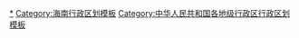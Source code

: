 {{Navbox
|listclass = hlist
|name = 海口市行政区划
|title = [[海口市]]行政区划
|above = 省级行政区：[[海南省]]　　政府驻地：[[秀英区]]
|image = [[File:Administrative Division Haikou.png|150px]]
|state = {{{state<includeonly>|collapsed</includeonly>}}}

|group1style = background: #ececec; text-align: center;
|group1 =
|liststyle = background: #ececec; text-align: center;
|list1 =   4[[县级行政区]]（4[[市辖区]]）；43[[乡级行政区]]（21[[街道办事处]]、22[[行政建制镇|镇]]）

|group2 = [[市辖区]]
|groupstyle = text-align: center;
|list2 = {{Navbox|child

|group1 = [[秀英区]]
|list1 =  {{Navbox|child
|group1 = 2街道
|list1 =
* [[秀英街道]]
* [[海秀街道]]
|group2 = 6镇
|list2 =
* [[长流镇]]
* [[西秀镇]]
* [[海秀镇]]
* [[石山镇 (海口市)|石山镇]]
* [[永兴镇 (海口市)|永兴镇]]
* [[东山镇 (海口市)|东山镇]]
}}

|group2 = [[龙华区 (海口市)|龙华区]]
|list2 =  {{Navbox|child
|group1 = 6街道
|list1 =
* [[中山街道 (海口市)|中山街道]]
* [[滨海街道 (海口市)|滨海街道]]
* [[金贸街道]]
* [[大同街道 (海口市)|大同街道]]
* [[海垦街道]]
* [[金宇街道]]
|group2 = 5镇
|list2 =
* [[城西镇 (海口市)|城西镇]]
* [[龙桥镇 (海口市)|龙桥镇]]
* [[新坡镇 (海口市)|新坡镇]]
* [[遵谭镇]]
* [[龙泉镇 (海口市)|龙泉镇]]
}}

|group3 = [[琼山区]]
|list3 =  {{Navbox|child
|group1 = 4街道
|list1 =
* [[国兴街道]]
* [[府城街道 (海口市)|府城街道]]
* [[滨江街道 (海口市)|滨江街道]]
* [[凤翔街道 (海口市)|凤翔街道]]
|group2 = 7镇
|list2 =
* [[龙塘镇 (海口市)|龙塘镇]]
* [[云龙镇 (海口市)|云龙镇]]
* [[红旗镇 (海口市)|红旗镇]]
* [[三门坡镇]]
* [[大坡镇 (海口市)|大坡镇]]
* [[甲子镇 (海口市)|甲子镇]]
* [[旧州镇 (海口市)|旧州镇]]
}}

|group4 = [[美兰区]]
|list4 =  {{Navbox|child
|group1 = 9街道
|list1 =
* [[海府街道]]
* [[蓝天街道 (海口市)|蓝天街道]]
* [[博爱街道]]
* [[海甸街道]]
* [[人民路街道 (海口市)|人民路街道]]
* [[白龙街道]]
* [[和平南街道]]
* [[白沙街道 (海口市)|白沙街道]]
* [[新埠街道]]
|group2 = 4镇
|list2 =
* [[灵山镇 (海口市)|灵山镇]]
* [[演丰镇]]
* [[三江镇 (海口市)|三江镇]]
* [[大致坡镇]]
}}
}}
}}
<noinclude>
[[Category:海口市行政区划|*]]
[[Category:海南行政区划模板]]
[[Category:中华人民共和国各地级行政区行政区划模板]]
</noinclude>